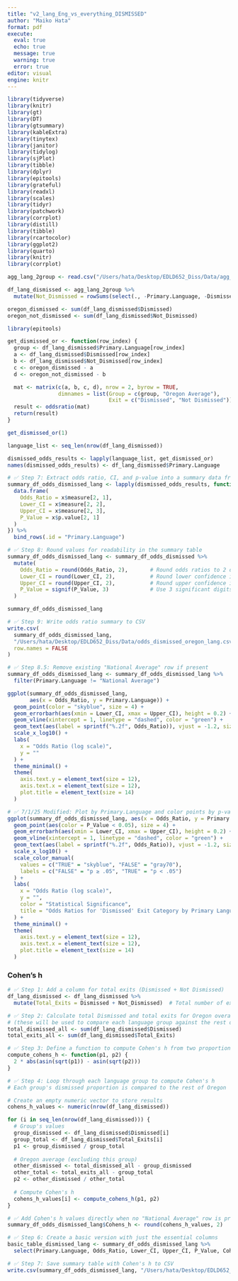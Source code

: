 ```yaml
---
title: "v2_lang_Eng_vs_everything_DISMISSED"
author: "Maiko Hata"
format: pdf
execute: 
  eval: true 
  echo: true
  message: true 
  warning: true
  error: true
editor: visual
engine: knitr
---
```


```r
library(tidyverse)
library(knitr)
library(gt)
library(DT)
library(gtsummary)
library(kableExtra)
library(tinytex)
library(janitor)
library(tidylog)
library(sjPlot)
library(tibble)
library(dplyr)
library(epitools)
library(grateful)
library(readxl)
library(scales)
library(tidyr)
library(patchwork)
library(corrplot)
library(distill)
library(tibble)
library(rcartocolor)
library(ggplot2)
library(quarto)
library(knitr)
library(corrplot)
```

```r
agg_lang_2group <- read.csv("/Users/hata/Desktop/EDLD652_Diss/Data/agg_lang_2group.csv")

```

```r
df_lang_dismissed <- agg_lang_2group %>%
  mutate(Not_Dismissed = rowSums(select(., -Primary.Language, -Dismissed)))
```

```r
oregon_dismissed <- sum(df_lang_dismissed$Dismissed)
oregon_not_dismissed <- sum(df_lang_dismissed$Not_Dismissed)
```

```r
library(epitools)

get_dismissed_or <- function(row_index) {
  group <- df_lang_dismissed$Primary.Language[row_index]
  a <- df_lang_dismissed$Dismissed[row_index]
  b <- df_lang_dismissed$Not_Dismissed[row_index]
  c <- oregon_dismissed - a
  d <- oregon_not_dismissed - b

  mat <- matrix(c(a, b, c, d), nrow = 2, byrow = TRUE,
                dimnames = list(Group = c(group, "Oregon Average"),
                                Exit = c("Dismissed", "Not Dismissed")))
  result <- oddsratio(mat)
  return(result)
}

```

```r
get_dismissed_or(1)

```

```r
language_list <- seq_len(nrow(df_lang_dismissed))

```

```r
dismissed_odds_results <- lapply(language_list, get_dismissed_or)
names(dismissed_odds_results) <- df_lang_dismissed$Primary.Language

```

```r
# ✅ Step 7: Extract odds ratio, CI, and p-value into a summary data frame
summary_df_odds_dismissed_lang <- lapply(dismissed_odds_results, function(x) {
  data.frame(
    Odds_Ratio = x$measure[2, 1],
    Lower_CI = x$measure[2, 2],
    Upper_CI = x$measure[2, 3],
    P_Value = x$p.value[2, 1]
  )
}) %>%
  bind_rows(.id = "Primary.Language")

```

```r
# ✅ Step 8: Round values for readability in the summary table
summary_df_odds_dismissed_lang <- summary_df_odds_dismissed %>%
  mutate(
    Odds_Ratio = round(Odds_Ratio, 2),       # Round odds ratios to 2 decimals
    Lower_CI = round(Lower_CI, 2),           # Round lower confidence interval
    Upper_CI = round(Upper_CI, 2),           # Round upper confidence interval
    P_Value = signif(P_Value, 3)             # Use 3 significant digits for p-value
  )

```

```r
summary_df_odds_dismissed_lang
```

```r
# ✅ Step 9: Write odds ratio summary to CSV
write.csv(
  summary_df_odds_dismissed_lang,
  "/Users/hata/Desktop/EDLD652_Diss/Data/odds_dismissed_oregon_lang.csv",
  row.names = FALSE
)
```

```r
# ✅ Step 8.5: Remove existing "National Average" row if present
summary_df_odds_dismissed_lang <- summary_df_odds_dismissed_lang %>%
  filter(Primary.Language != "National Average")

```

```r
ggplot(summary_df_odds_dismissed_lang, 
       aes(x = Odds_Ratio, y = Primary.Language)) +
  geom_point(color = "skyblue", size = 4) +
  geom_errorbarh(aes(xmin = Lower_CI, xmax = Upper_CI), height = 0.2) +
  geom_vline(xintercept = 1, linetype = "dashed", color = "green") +
  geom_text(aes(label = sprintf("%.2f", Odds_Ratio)), vjust = -1.2, size = 3.5) +
  scale_x_log10() +
  labs(
    x = "Odds Ratio (log scale)",
    y = ""
  ) +
  theme_minimal() +
  theme(
    axis.text.y = element_text(size = 12),
    axis.text.x = element_text(size = 12),
    plot.title = element_text(size = 14)
  )

```

```r
# ✅ 7/1/25 Modified: Plot by Primary.Language and color points by p-value significance
ggplot(summary_df_odds_dismissed_lang, aes(x = Odds_Ratio, y = Primary.Language)) +
  geom_point(aes(color = P_Value < 0.05), size = 4) +
  geom_errorbarh(aes(xmin = Lower_CI, xmax = Upper_CI), height = 0.2) +
  geom_vline(xintercept = 1, linetype = "dashed", color = "green") +
  geom_text(aes(label = sprintf("%.2f", Odds_Ratio)), vjust = -1.2, size = 3.5) +
  scale_x_log10() +
  scale_color_manual(
    values = c("TRUE" = "skyblue", "FALSE" = "gray70"),
    labels = c("FALSE" = "p ≥ .05", "TRUE" = "p < .05")
  ) +
  labs(
    x = "Odds Ratio (log scale)",
    y = "",
    color = "Statistical Significance",
    title = "Odds Ratios for 'Dismissed' Exit Category by Primary Language (Oregon)"
  ) +
  theme_minimal() +
  theme(
    axis.text.y = element_text(size = 12),
    axis.text.x = element_text(size = 12),
    plot.title = element_text(size = 14)
  )

```

### Cohen's h 

```r
# ✅ Step 1: Add a column for total exits (Dismissed + Not Dismissed)
df_lang_dismissed <- df_lang_dismissed %>%
  mutate(Total_Exits = Dismissed + Not_Dismissed)  # Total number of exits for each language group

```

```r
# ✅ Step 2: Calculate total Dismissed and total exits for Oregon overall
# (these will be used to compare each language group against the rest of Oregon)
total_dismissed_all <- sum(df_lang_dismissed$Dismissed)
total_exits_all <- sum(df_lang_dismissed$Total_Exits)

```

```r
# ✅ Step 3: Define a function to compute Cohen's h from two proportions
compute_cohens_h <- function(p1, p2) {
  2 * abs(asin(sqrt(p1)) - asin(sqrt(p2)))
}
```

```r
# ✅ Step 4: Loop through each language group to compute Cohen's h
# Each group's dismissed proportion is compared to the rest of Oregon

# Create an empty numeric vector to store results
cohens_h_values <- numeric(nrow(df_lang_dismissed))

for (i in seq_len(nrow(df_lang_dismissed))) {
  # Group's values
  group_dismissed <- df_lang_dismissed$Dismissed[i]
  group_total <- df_lang_dismissed$Total_Exits[i]
  p1 <- group_dismissed / group_total
  
  # Oregon average (excluding this group)
  other_dismissed <- total_dismissed_all - group_dismissed
  other_total <- total_exits_all - group_total
  p2 <- other_dismissed / other_total
  
  # Compute Cohen's h
  cohens_h_values[i] <- compute_cohens_h(p1, p2)
}

```

```r
# ✅ Add Cohen's h values directly when no "National Average" row is present
summary_df_odds_dismissed_lang$Cohens_h <- round(cohens_h_values, 2)

```

```r
# ✅ Step 6: Create a basic version with just the essential columns
basic_table_dismissed_lang <- summary_df_odds_dismissed_lang %>%
  select(Primary.Language, Odds_Ratio, Lower_CI, Upper_CI, P_Value, Cohens_h)

```

```r
# ✅ Step 7: Save summary table with Cohen's h to CSV
write.csv(summary_df_odds_dismissed_lang, "/Users/hata/Desktop/EDLD652_Diss/Data/summary_dismissed_by_language.csv", row.names = FALSE)

```

```r

```
